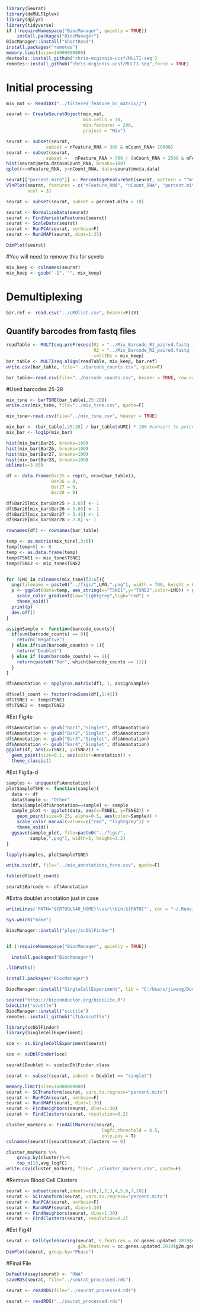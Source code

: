 
```r
library(Seurat)
library(deMULTIplex)
library(dplyr)
library(tidyverse)
if (!requireNamespace("BiocManager", quietly = TRUE))
    install.packages("BiocManager")
BiocManager::install("ShortRead")
install.packages("remotes")
memory.limit(size=16000000000)
devtools::install_github('chris-mcginnis-ucsf/MULTI-seq')
remotes::install_github("chris-mcginnis-ucsf/MULTI-seq",force = TRUE)
```

# Initial processing

```r
mix_mat <- Read10X("../filtered_feature_bc_matrix//")
```

```r
seurat <- CreateSeuratObject(mix_mat,
                             min.cells = 10,
                             min.features = 200,
                             project = "Mix")
```

```r
seurat <- subset(seurat, 
               subset = nFeature_RNA > 300 & nCount_RNA< 20000)
seurat <- subset(seurat, 
               subset =   nFeature_RNA > 700 | (nCount_RNA < 2500 & nFeature_RNA < 700))
hist(seurat@meta.data$nCount_RNA, breaks=100)
qplot(x=nFeature_RNA, y=nCount_RNA, data=seurat@meta.data)
```

```r
seurat[["percent.mito"]] <- PercentageFeatureSet(seurat, pattern = "^mt-")
VlnPlot(seurat, features = c("nFeature_RNA", "nCount_RNA", "percent.mito"), pt.size=0.1,
        ncol = 3)
```

```r
seurat <- subset(seurat, subset = percent.mito < 10)
```

```r
seurat <- NormalizeData(seurat)
seurat <- FindVariableFeatures(seurat)
seurat <- ScaleData(seurat)
seurat <- RunPCA(seurat, verbose=F)
seurat <- RunUMAP(seurat, dims=1:35)
```

```r
DimPlot(seurat)
```

#You will need to remove this for scvelo
```r
mix_keep <- colnames(seurat)
mix_keep <- gsub("-1", "", mix_keep)
```

# Demultiplexing
```r
bar.ref <- read.csv("../LMOlist.csv", header=F)$V1
```

## Quantify barcodes from fastq files
```r
readTable <- MULTIseq.preProcess(R1 = "../Mix_Barcode_R1_paired.fastq (1).gz",
                                 R2 = "../Mix_Barcode_R2_paired.fastq (1).gz",
                                 cellIDs = mix_keep)
bar_table <- MULTIseq.align(readTable, mix_keep, bar.ref)
write.csv(bar_table, file="../barcode_counts.csv", quote=F)

```
```r
bar_table<-read.csv(file="../barcode_counts.csv", header = TRUE, row.names = 1)
```

#Used barcodes 25-28
```r
mix_tsne <- barTSNE(bar_table[,25:28])
write.csv(mix_tsne, file="../mix_tsne.csv", quote=F)
```

```r
mix_tsne<-read.csv(file="../mix_tsne.csv", header = TRUE)
```

```r
mix_bar <- (bar_table[,25:28] / bar_table$nUMI) * 100 #convert to percentage
mix_bar <- log1p(mix_bar)
```

```r
hist(mix_bar$Bar25, breaks=100)
hist(mix_bar$Bar26, breaks=100)
hist(mix_bar$Bar27, breaks=100)
hist(mix_bar$Bar28, breaks=100)
abline(v=3.65)
```

```r
df <- data.frame(Bar25 = rep(0, nrow(bar_table)),
                 Bar26 = 0,
                 Bar27 = 0,
                 Bar28 = 0)

df$Bar25[mix_bar$Bar25 > 3.65] <- 1 
df$Bar26[mix_bar$Bar26 > 3.65] <- 1
df$Bar27[mix_bar$Bar27 > 3.45] <- 1
df$Bar28[mix_bar$Bar28 > 2.8] <- 1 

rownames(df) <- rownames(bar_table)
```

```r
temp <- as.matrix(mix_tsne[,3:6])
temp[temp<0] <- 0
temp <- as.data.frame(temp)
temp$TSNE1 <- mix_tsne$TSNE1
temp$TSNE2 <- mix_tsne$TSNE2


for (LMO in colnames(mix_tsne)[3:6]){
  png(filename = paste0("../figs/",LMO,".png"), width = 700, height = 600)
  p <- ggplot(data=temp, aes_string(x="TSNE1",y="TSNE2",color=LMO)) + geom_point() +
    scale_color_gradient(low="lightgrey",high="red") +
    theme_void()
  print(p)
  dev.off()
}
```

```r
assignSample <- function(barcode_counts){
  if(sum(barcode_counts) == 0){
    return("Negative")
  } else if(sum(barcode_counts) > 1){
    return("Doublet")
  } else if (sum(barcode_counts) == 1){
    return(paste0("Bar", which(barcode_counts == 1)))
  }
}

df$Annotation <- apply(as.matrix(df), 1, assignSample)
```

```r
df$cell_count <- factor(rowSums(df[,1:4]))
df$TSNE1 <- temp$TSNE1
df$TSNE2 <- temp$TSNE2
```

#Ext Fig4e
```r
df$Annotation <- gsub("Bar1","Singlet", df$Annotation)
df$Annotation <- gsub("Bar2","Singlet", df$Annotation)
df$Annotation <- gsub("Bar3","Singlet", df$Annotation)
df$Annotation <- gsub("Bar4","Singlet", df$Annotation)
ggplot(df, aes(x=TSNE1, y=TSNE2)) +
  geom_point(size=0.1, aes(color=Annotation)) +
  theme_classic()
```

#Ext Fig4a-d
```r
samples <- unique(df$Annotation)
plotSampleTSNE <- function(sample){
  data <- df
  data$Sample <- "Other"
  data$Sample[df$Annotation==sample] <- sample
  sample_plot <- ggplot(data, aes(x=TSNE1, y=TSNE2)) +
    geom_point(size=0.25, alpha=0.5, aes(color=Sample)) +
    scale_color_manual(values=c("red", "lightgrey")) +
    theme_void()
  ggsave(sample_plot, file=paste0("../figs/", 
         sample,".png"), width=5, height=3.2)
}
```


```r
lapply(samples, plotSampleTSNE)
```


```r
write.csv(df, file="../mix_annotations_tsne.csv", quote=F)
```

```r
table(df$cell_count)
```

```r
seurat$Barcode <- df$Annotation
```

#Extra doublet annotation just in case
```r
writeLines('PATH="${RTOOLS40_HOME}\\usr\\bin;${PATH}"', con = "~/.Renviron")

Sys.which("make")

BiocManager::install("plger/scDblFinder")


if (!requireNamespace("BiocManager", quietly = TRUE))

  install.packages("BiocManager")

.libPaths()

install.packages("BiocManager")

BiocManager::install("SingleCellExperiment", lib = "C:/Users/jiwang/Documents/R/win-library/4.0")

source("https://bioconductor.org/biocLite.R")
biocLite("scuttle")
BiocManager::install("scuttle")
remotes::install_github("LTLA/scuttle")

```


```r
library(scDblFinder)
library(SingleCellExperiment)
```

```r
sce <- as.SingleCellExperiment(seurat)
```

```r
sce <- scDblFinder(sce)
```

```r
seurat$Doublet <- sce$scDblFinder.class
```

```r
seurat <- subset(seurat, subset = Doublet == "singlet")
```

```r
memory.limit(size=16000000000)
seurat <- SCTransform(seurat, vars.to.regress="percent.mito")
seurat <- RunPCA(seurat, verbose=F)
seurat <- RunUMAP(seurat, dims=1:30)
seurat <- FindNeighbors(seurat, dims=1:30)
seurat <- FindClusters(seurat, resolution=0.2) 
```

```r
cluster_markers <- FindAllMarkers(seurat,
                                    logfc.threshold = 0.5,
                                    only.pos = T)
colnames(seurat)[seurat$seurat_clusters == 0]

cluster_markers %>%
    group_by(cluster)%>%
    top_n(10,avg_logFC)
write.csv(cluster_markers, file="../cluster_markers.csv", quote=F)
```

#Remove Blood Cell Clusters
```r
seurat <- subset(seurat,idents=c(0,1,2,3,4,5,6,7,10))
seurat <- SCTransform(seurat, vars.to.regress="percent.mito")
seurat <- RunPCA(seurat, verbose=F)
seurat <- RunUMAP(seurat, dims=1:30)
seurat <- FindNeighbors(seurat, dims=1:30)
seurat <- FindClusters(seurat, resolution=0.2)
```

#Ext Fig4f
```r
seurat <- CellCycleScoring(seurat, s.features = cc.genes.updated.2019$s.genes,
                           g2m.features = cc.genes.updated.2019$g2m.genes)
DimPlot(seurat, group.by="Phase")
```

#Final File 
```r
DefaultAssay(seurat) <- "RNA"
saveRDS(seurat, file="../seurat_processed.rds")
```

```r
seurat <- readRDS(file="../seurat_processed.rds")
```

```r
seurat <- readRDS("../seurat_processed.rds")
```




